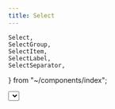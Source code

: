 ```yaml
---
title: Select
---
```


	Select,
	SelectGroup,
	SelectItem,
	SelectLabel,
	SelectSeparator,
} from "~/components/index";

<Select client:load>
  <SelectGroup>
    <SelectLabel>Fruits</SelectLabel>
    <SelectItem value="apple">Apple</SelectItem>
    <SelectItem value="banana">Banana</SelectItem>
    <SelectItem value="bluebeSelectPropsrry">Blueberry</SelectItem>
    <SelectItem value="grapes">Grapes</SelectItem>
    <SelectItem value="pineapple">Pineapple</SelectItem>
  </SelectGroup>
  <SelectSeparator />
  <SelectGroup>
    <SelectLabel>Vegetables</SelectLabel>
    <SelectItem value="eggplant">Eggplant</SelectItem>
    <SelectItem value="broccoli">Broccoli</SelectItem>
    <SelectItem value="carrot" disabled>
      Carrot
    </SelectItem>
    <SelectItem value="zucchini">Zucchini</SelectItem>
    <SelectItem value="leek">Leek</SelectItem>
  </SelectGroup>
  <SelectSeparator />
  <SelectGroup>
    <SelectLabel>Meat</SelectLabel>
    <SelectItem value="beef">Beef</SelectItem>
    <SelectItem value="chicken">Chicken</SelectItem>
    <SelectItem value="lamb">Lamb</SelectItem>
    <SelectItem value="pork">Pork</SelectItem>
  </SelectGroup>
</Select>
